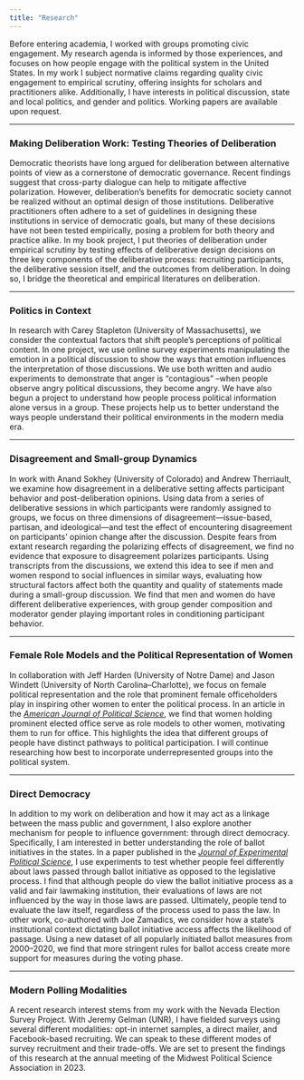 ```yaml
---
title: "Research"
---
```


Before entering academia, I worked with groups promoting civic engagement. My research agenda is informed by those experiences, and focuses on how people engage with the political system in the United States. In my work I subject normative claims regarding quality civic engagement to empirical scrutiny, offering insights for scholars and practitioners alike. Additionally, I have interests in political discussion, state and local politics, and gender and politics. Working papers are available upon request.

------------------------------------------------------------------------

### Making Deliberation Work: Testing Theories of Deliberation

Democratic theorists have long argued for deliberation between alternative points of view as a cornerstone of democratic governance. Recent findings suggest that cross-party dialogue can help to mitigate affective polarization. However, deliberation's benefits for democratic society cannot be realized without an optimal design of those institutions. Deliberative practitioners often adhere to a set of guidelines in designing these institutions in service of democratic goals, but many of these decisions have not been tested empirically, posing a problem for both theory and practice alike. In my book project, I put theories of deliberation under empirical scrutiny by testing effects of deliberative design decisions on three key components of the deliberative process: recruiting participants, the deliberative session itself, and the outcomes from deliberation. In doing so, I bridge the theoretical and empirical literatures on deliberation.

------------------------------------------------------------------------

### Politics in Context

In research with Carey Stapleton (University of Massachusetts), we consider the contextual factors that shift people's perceptions of political content. In one project, we use online survey experiments manipulating the emotion in a political discussion to show the ways that emotion influences the interpretation of those discussions. We use both written and audio experiments to demonstrate that anger is "contagious" --when people observe angry political discussions, they become angry. We have also begun a project to understand how people process political information alone versus in a group. These projects help us to better understand the ways people understand their political environments in the modern media era.

------------------------------------------------------------------------

### Disagreement and Small-group Dynamics

In work with Anand Sokhey (University of Colorado) and Andrew Therriault, we examine how disagreement in a deliberative setting affects participant behavior and post-deliberation opinions. Using data from a series of deliberative sessions in which participants were randomly assigned to groups, we focus on three dimensions of disagreement---issue-based, partisan, and ideological---and test the effect of encountering disagreement on participants' opinion change after the discussion. Despite fears from extant research regarding the polarizing effects of disagreement, we find no evidence that exposure to disagreement polarizes participants. Using transcripts from the discussions, we extend this idea to see if men and women respond to social influences in similar ways, evaluating how structural factors affect both the quantity and quality of statements made during a small-group discussion. We find that men and women do have different deliberative experiences, with group gender composition and moderator gender playing important roles in conditioning participant behavior.

------------------------------------------------------------------------

### Female Role Models and the Political Representation of Women

In collaboration with Jeff Harden (University of Notre Dame) and Jason Windett (University of North Carolina--Charlotte), we focus on female political representation and the role that prominent female officeholders play in inspiring other women to enter the political process. In an article in the [*American Journal of Political Science*](https://onlinelibrary.wiley.com/doi/abs/10.1111/ajps.12351), we find that women holding prominent elected office serve as role models to other women, motivating them to run for office. This highlights the idea that different groups of people have distinct pathways to political participation. I will continue researching how best to incorporate underrepresented groups into the political system.

------------------------------------------------------------------------

### Direct Democracy

In addition to my work on deliberation and how it may act as a linkage between the mass public and government, I also explore another mechanism for people to influence government: through direct democracy. Specifically, I am interested in better understanding the role of ballot initiatives in the states. In a paper published in the [*Journal of Experimental Political Science*](https://www.cambridge.org/core/journals/journal-of-experimental-political-science/article/abs/does-process-matter-direct-democracy-and-citizens-perceptions-of-laws/588B02074D68B020BB2E017123585293), I use experiments to test whether people feel differently about laws passed through ballot initiative as opposed to the legislative process. I find that although people do view the ballot initiative process as a valid and fair lawmaking institution, their evaluations of laws are not influenced by the way in those laws are passed. Ultimately, people tend to evaluate the law itself, regardless of the process used to pass the law. In other work, co-authored with Joe Zamadics, we consider how a state's institutional context dictating ballot initiative access affects the likelihood of passage. Using a new dataset of all popularly initiated ballot measures from 2000--2020, we find that more stringent rules for ballot access create more support for measures during the voting phase.

------------------------------------------------------------------------

### Modern Polling Modalities

A recent research interest stems from my work with the Nevada Election Survey Project. With Jeremy Gelman (UNR), I have fielded surveys using several different modalities: opt-in internet samples, a direct mailer, and Facebook-based recruiting. We can speak to these different modes of survey recruitment and their trade-offs. We are set to present the findings of this research at the annual meeting of the Midwest Political Science Association in 2023.
